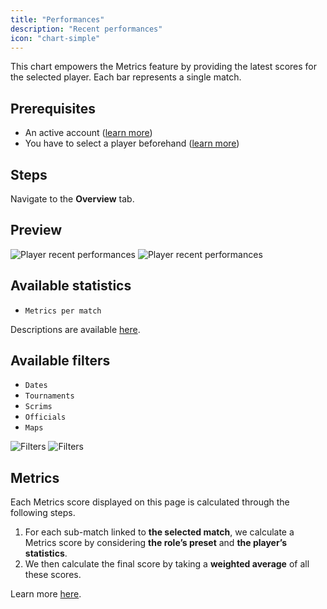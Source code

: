 ```yaml
---
title: "Performances"
description: "Recent performances"
icon: "chart-simple"
---
```


This chart empowers the Metrics feature by providing the latest scores for the selected player.
Each bar represents a single match.

## Prerequisites

- An active account ([learn more](/get-started/setup))
- You have to select a player beforehand ([learn more](/core/player/root))

## Steps

Navigate to the **Overview** tab.

## Preview

<Frame>
    <img
        className="block dark:hidden"
        src="./images/performances/component.png"
        alt="Player recent performances"
    />
    <img
        className="hidden dark:block"
        src="./images/performances/component.png"
        alt="Player recent performances"
    />
</Frame>

## Available statistics

- `Metrics per match`

Descriptions are available [here](/core/statistics-meaning).

## Available filters

- `Dates`
- `Tournaments`
- `Scrims`
- `Officials`
- `Maps`

<Frame>
    <img
        className="block dark:hidden"
        src="./images/performances/filters.png"
        alt="Filters"
    />
    <img
        className="hidden dark:block"
        src="./images/performances/filters.png"
        alt="Filters"
    />
</Frame>

## Metrics

Each Metrics score displayed on this page is calculated through the following steps.

1. For each sub-match linked to **the selected match**, we calculate a Metrics score by considering **the role’s
preset** and **the player’s statistics**.
2. We then calculate the final score by taking a **weighted average** of all these scores.

Learn more [here](/core/metrics).

